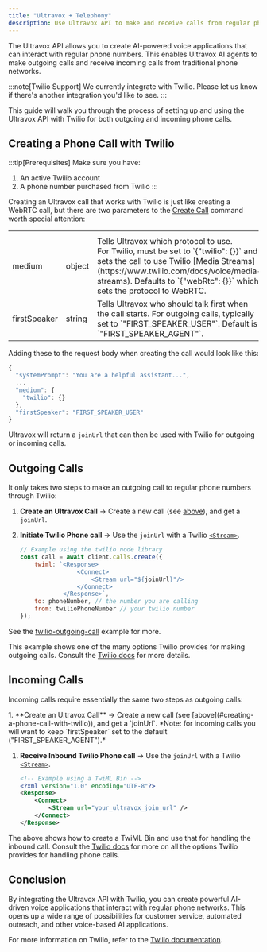 ```yaml
---
title: "Ultravox + Telephony"
description: Use Ultravox API to make and receive calls from regular phones via Twilio.
---
```



The Ultravox API allows you to create AI-powered voice applications that can interact with regular phone numbers. This enables Ultravox AI agents to make outgoing calls and receive incoming calls from traditional phone networks.

:::note[Twilio Support]
We currently integrate with Twilio. Please let us know if there's another integration you'd like to see.
:::

This guide will walk you through the process of setting up and using the Ultravox API with Twilio for both outgoing and incoming phone calls.

## Creating a Phone Call with Twilio
:::tip[Prerequisites]
Make sure you have:
1. An active Twilio account
1. A phone number purchased from Twilio
:::

Creating an Ultravox call that works with Twilio is just like creating a WebRTC call, but there are two parameters to the [Create Call](./api/calls/#create-call) command worth special attention:

<table class="w-full">
    <tr class="w-full">
        <th class="w-1/12"></th>
        <th class="w-1/12"></th>
        <th class="w-10/12"></th>
    </tr>
    <tr>
        <td class="font-mono">medium</td>
        <td>object</td>
        <td>Tells Ultravox which protocol to use. <br />For Twilio, must be set to `{"twilio": {}}` and sets the call to use Twilio [Media Streams](https://www.twilio.com/docs/voice/media-streams). Defaults to `{"webRtc": {}}` which sets the protocol to WebRTC.</td>
    </tr>
    <tr>
        <td class="font-mono">firstSpeaker</td>
        <td>string</td>
        <td>Tells Ultravox who should talk first when the call starts. For outgoing calls, typically set to `"FIRST_SPEAKER_USER"`. Default is `"FIRST_SPEAKER_AGENT"`.</td>
    </tr>
</table>

Adding these to the request body when creating the call would look like this:

```javascript
{
  "systemPrompt": "You are a helpful assistant...",
  ...
  "medium": {
    "twilio": {}
  },
  "firstSpeaker": "FIRST_SPEAKER_USER"
}
```

Ultravox will return a `joinUrl` that can then be used with Twilio for outgoing or incoming calls.

## Outgoing Calls

It only takes two steps to make an outgoing call to regular phone numbers through Twilio:
<Steps>
1. **Create an Ultravox Call** → Create a new call (see [above](#creating-a-phone-call-with-twilio)), and get a `joinUrl`.

1. **Initiate Twilio Phone call** → Use the `joinUrl` with a Twilio [`<Stream>`](https://www.twilio.com/docs/voice/twiml/stream).

    ```javascript
    // Example using the twilio node library
    const call = await client.calls.create({
        twiml: `<Response>
                    <Connect>
                        <Stream url="${joinUrl}"/>
                    </Connect>
                </Response>`,
        to: phoneNumber, // the number you are calling
        from: twilioPhoneNumber // your twilio number
    });
    ```
</Steps>

See the [twilio-outgoing-call](https://github.com/fixie-ai/ultradox/tree/main/examples/twilio-outgoing-call) example for more.

This example shows one of the many options Twilio provides for making outgoing calls. Consult the [Twilio docs](https://www.twilio.com/docs) for more details.

## Incoming Calls
Incoming calls require essentially the same two steps as outgoing calls:

<Steps>
1. **Create an Ultravox Call** → Create a new call (see [above](#creating-a-phone-call-with-twilio)), and get a `joinUrl`. *Note: for incoming calls you will want to keep `firstSpeaker` set to the default ("FIRST_SPEAKER_AGENT").*

1. **Receive Inbound Twilio Phone call** → Use the `joinUrl` with a Twilio [`<Stream>`](https://www.twilio.com/docs/voice/twiml/stream).

    ```xml
    <!-- Example using a TwiML Bin -->
    <?xml version="1.0" encoding="UTF-8"?>
    <Response>
        <Connect>
            <Stream url="your_ultravox_join_url" />
        </Connect>
    </Response>

    ```
</Steps>

The above shows how to create a TwiML Bin and use that for handling the inbound call. Consult the [Twilio docs](https://www.twilio.com/docs) for more on all the options Twilio provides for handling phone calls.


## Conclusion

By integrating the Ultravox API with Twilio, you can create powerful AI-driven voice applications that interact with regular phone networks. This opens up a wide range of possibilities for customer service, automated outreach, and other voice-based AI applications.

For more information on Twilio, refer to the [Twilio documentation](https://www.twilio.com/docs).